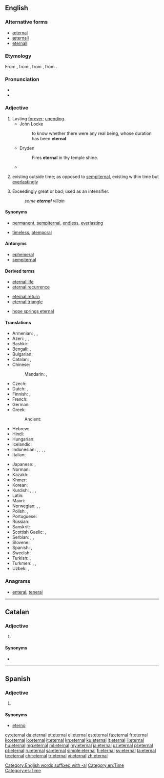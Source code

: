 ==English==

===Alternative forms===
* [[æternal]] {{qualifier|chiefly archaic}}
* [[æternall]] {{qualifier|obsolete}}
* [[eternall]] {{qualifier|obsolete}}

===Etymology===
From {{etyl|fro|en}} {{term|eternal|lang=fro}}, from {{etyl|LL.|en}} {{term|aeternalis|lang=la}}, from {{etyl|la|en}} {{term|aeternus||eternal|lang=la}}, from {{term|aevum||age|lang=la}}.

===Pronunciation===
* {{audio|en-us-eternal.ogg|Audio (US)|lang=en}}
* {{rhymes|ɜː(r)nəl|lang=en}}

===Adjective===
{{en-adj|-}}

# Lasting [[forever]]; [[unending]].
#* John Locke
#*: to know whether there were any real being, whose duration has been '''eternal'''
#* Dryden
#*: Fires '''eternal''' in thy temple shine.
#* {{quote-news
|year=2012
|date=May 27
|author=Nathan Rabin
|title=TV: Review: THE SIMPSONS (CLASSIC): “New Kid On The Block” (season 4, episode 8; originally aired 11/12/1992)
|work=The Onion AV Club
|url=http://www.avclub.com/articles/new-kid-on-the-block,75341/
|page=
|passage=In a bid to understand the '''eternal''' mystery that is woman, Bart goes to the least qualified possible source for advice and counsel: his father, who remarkably seems to have made it to his mid-30s without quite figuring out much of anything. }}
# {{context|philosophy|lang=en}} existing outside time; as opposed to [[sempiternal]], existing within time but [[everlastingly]]
# {{context|dated|lang=en}} Exceedingly great or bad; used as an intensifier.
#: ''some '''eternal''' villain''

====Synonyms====
* {{sense|lasting forever; unending}} [[permanent]], [[sempiternal]], [[endless]], [[everlasting]]
* {{sense|existing outside time}} [[timeless]], [[atemporal]]

====Antonyms====
* [[ephemeral]]
* [[sempiternal]]

====Derived terms====
{{rel-top3|Terms derived from ''eternal''}}
* [[eternal life]]
* [[eternal recurrence]]
{{rel-mid3}}
* [[eternal return]]
* [[eternal triangle]]
{{rel-mid3}}
* [[hope springs eternal]]
{{rel-bottom}}

====Translations====
{{trans-top|lasting forever}}
* Armenian: {{t|hy|հավերժական}}, {{t|hy|անմեռ}}, {{t|hy|անմեռական}}
* Azeri: {{t|az|daim}}, {{t|az|ömürlük}}, {{t|az|əbədi}}
* Bashkir: {{t|ba|мәңге}}
* Bengali: {{t|bn|অনন্ত|sc=Beng}}, {{t|bn|অমর|sc=Beng}}
* Bulgarian: {{t+|bg|вечен|sc=Cyrl}}
* Catalan: {{t|ca|etern}}, {{t|ca|eternal}}
* Chinese:
*: Mandarin: {{t+|cmn|永遠|sc=Hani}}, {{t+|cmn|永远|tr=yǒngyuǎn|sc=Hani}}
* Czech: {{t+|cs|věčný|m}}
* Dutch: {{t+|nl|eeuwig}}, {{t+|nl|eindeloos}}
* Finnish: {{t+|fi|ikuinen}}, {{t+|fi|päättymätön}}
* French: {{t+|fr|éternel}}
* German: {{t+|de|ewig}}
* Greek: {{t+|el|αιώνιος}}
*: Ancient: {{t|grc|αἰώνιος}}
* Hebrew: {{t+|he|נצח|m|tr=natzkhi|alt=נצחי|sc=Hebr}}
* Hindi: {{t|hi|सनातन|m|tr=sanaatan|sc=Deva}}
* Hungarian: {{t+|hu|örök}}
* Icelandic: {{t+|is|eilífur}}
* Indonesian: {{t+|id|abadi}}, {{t+|id|kekal}}, {{t+|id|langgeng}}, {{t+|id|tetap}}, {{t+|id|permanen}}
* Italian: {{t+|it|eterno}}
{{trans-mid}}
* Japanese: {{t+|ja|永遠|alt=永遠の|tr=えいえんの, eien-no}}, {{t+|ja|永久|alt=永久の|tr=えいきゅうの, eikyū-no}}
* Norman: {{t|nrf|êtèrnel}}
* Kazakh: {{t|kk|мәңгі|sc=Cyrl}}
* Khmer: {{t|km|គ្មានទីបំផុត|tr=kmien tii bɑmpʰot|sc=Khmr}}
* Korean: {{t+|ko|영원히|tr=yeong-weon-hi|sc=Kore}}
* Kurdish: {{t+|ku|ebedî}}, {{t+|ku|herherî}}, {{t+|ku|hetahetayî}}, {{t+|ku|bêdawî}}
* Latin: {{t+|la|aeternus}}
* Maori: {{t|mi|mutungakore}}
* Norwegian: {{t+|no|evig}}, {{t|no|endeløs}}, {{t|no|evinnelig}}
* Polish: {{t+|pl|wieczny|m}}, {{t|pl|wieczysty|m}}
* Portuguese: {{t+|pt|eterno}}
* Russian: {{t+|ru|ве́чный}}
* Sanskrit: {{t|sa|सनातन}}
* Scottish Gaelic: {{t|gd|maireannach}}, {{t|gd|sìorraidh}}
* Serbian: {{t|sh|večan}}, {{t|sh|vekotrajan}}, {{t|sh|vekovečan}}
* Slovene: {{t+|sl|večen}}
* Spanish: {{t+|es|eterno}}, {{t+|es|eternal}}
* Swedish: {{t+|sv|evig}}
* Turkish: {{t+|tr|sonsuz}}, {{t+|tr|ebedî}}
* Turkmen: {{t|tk|ömürlik}}, {{t+|tk|baky}}, {{t|tk|ebedi}}
* Uzbek: {{t+|uz|abadiy}}, {{t+|uz|mangu}}
{{trans-bottom}}

===Anagrams===
* [[enteral#English|enteral]], [[teneral#English|teneral]]

[[Category:English words suffixed with -al]]
[[Category:en:Time]]

----

==Catalan==

===Adjective===
{{ca-adj|mf}}

# {{l|en|eternal}}

====Synonyms====
* {{l|ca|etern}}

----

==Spanish==

===Adjective===
{{es-adj|pl=eternales}}

# {{l|en|eternal}}

====Synonyms====
* [[eterno]]

[[Category:es:Time]]

[[cy:eternal]]
[[da:eternal]]
[[et:eternal]]
[[el:eternal]]
[[es:eternal]]
[[fa:eternal]]
[[fr:eternal]]
[[ko:eternal]]
[[io:eternal]]
[[it:eternal]]
[[kn:eternal]]
[[ku:eternal]]
[[lt:eternal]]
[[li:eternal]]
[[hu:eternal]]
[[mg:eternal]]
[[ml:eternal]]
[[my:eternal]]
[[ja:eternal]]
[[uz:eternal]]
[[pl:eternal]]
[[pt:eternal]]
[[ru:eternal]]
[[sa:eternal]]
[[simple:eternal]]
[[fi:eternal]]
[[sv:eternal]]
[[ta:eternal]]
[[te:eternal]]
[[chr:eternal]]
[[tr:eternal]]
[[vi:eternal]]
[[zh:eternal]]